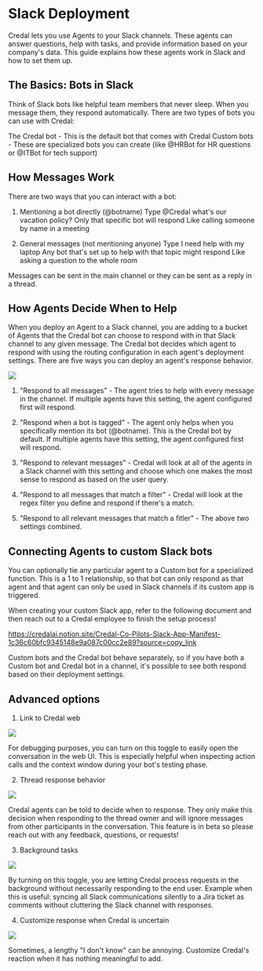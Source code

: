 # Slack Deployment

Credal lets you use Agents to your Slack channels. These agents can answer questions, help with tasks, and provide information based on your company's data. This guide explains how these agents work in Slack and how to set them up.

## The Basics: Bots in Slack
Think of Slack bots like helpful team members that never sleep. When you message them, they respond automatically. There are two types of bots you can use with Credal:

The Credal bot - This is the default bot that comes with Credal
Custom bots - These are specialized bots you can create (like @HRBot for HR questions or @ITBot for tech support)

## How Messages Work
There are two ways that you can interact with a bot:

1. Mentioning a bot directly (@botname)
Type @Credal what's our vacation policy?
Only that specific bot will respond
Like calling someone by name in a meeting

2. General messages (not mentioning anyone)
Type I need help with my laptop
Any bot that's set up to help with that topic might respond
Like asking a question to the whole room

Messages can be sent in the main channel or they can be sent as a reply in a thread.

## How Agents Decide When to Help
When you deploy an Agent to a Slack channel, you are adding to a bucket of Agents that the Credal bot can choose to respond with in that Slack channel to any given message. The Credal bot decides which agent to respond with using the routing configuration in each agent's deployment settings. There are five ways you can deploy an agent's response behavior.

<Frame>
  <img src="/docs/assets/agents/routing-options.png" />
</Frame>

1. "Respond to all messages" - The agent tries to help with every message in the channel. If multiple agents have this setting, the agent configured first will respond.

2. "Respond when a bot is tagged" - The agent only helps when you specifically mention its bot (@botname). This is the Credal bot by default. If multiple agents have this setting, the agent configured first will respond.

3. "Respond to relevant messages" - Credal will look at all of the agents in a Slack channel with this setting and choose which one makes the most sense to respond as based on the user query.

4. "Respond to all messages that match a filter" - Credal will look at the regex filter you define and respond if there's a match.

5. "Respond to all relevant messages that match a fitler" - The above two settings combined. 

## Connecting Agents to custom Slack bots

You can optionally tie any particular agent to a Custom bot for a specialized function. This is a 1 to 1 relationship, so that bot can only respond as that agent and that agent can only be used in Slack channels if its custom app is triggered.

When creating your custom Slack app, refer to the following document and then reach out to a Credal employee to finish the setup process!

https://credalai.notion.site/Credal-Co-Pilots-Slack-App-Manifest-1c36c60bfc9345148e9a087c00cc2e89?source=copy_link

Custom bots and the Credal bot behave separately, so if you have both a Custom bot and Credal bot in a channel, it's possible to see both respond based on their deployment settings.

## Advanced options

1. Link to Credal web

<Frame>
  <img src="/docs/assets/agents/link-to-credal-web.png" />
</Frame>

For debugging purposes, you can turn on this toggle to easily open the conversation in the web UI. This is especially helpful when inspecting action calls and the context window during your bot's testing phase.

2. Thread response behavior

<Frame>
  <img src="/docs/assets/agents/let-credal-decide.png" />
</Frame>

Credal agents can be told to decide when to response. They only make this decision when responding to the thread owner and will ignore messages from other participants in the conversation. This feature is in beta so please reach out with any feedback, questions, or requests!

3. Background tasks

<Frame>
  <img src="/docs/assets/agents/background-tasks.png" />
</Frame>

By turning on this toggle, you are letting Credal process requests in the background without necessarily responding to the end user. Example when this is useful: syncing all Slack communications silently to a Jira ticket as comments without cluttering the Slack channel with responses. 

4. Customize response when Credal is uncertain

<Frame>
  <img src="/docs/assets/agents/customize-uncertain.png" />
</Frame>

Sometimes, a lengthy "I don't know" can be annoying. Customize Credal's reaction when it has nothing meaningful to add.